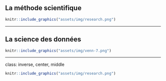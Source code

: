## La méthode scientifique

```r
knitr::include_graphics("assets/img/research.png")
```

---

## La science des données

```r
knitr::include_graphics("assets/img/venn-7.png")
```


---

class: inverse, center, middle

```r
knitr::include_graphics("assets/img/research.png")
```
